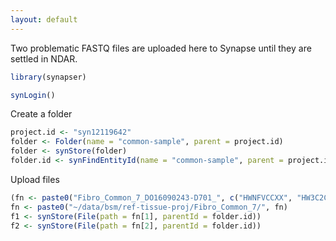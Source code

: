 ```yaml
---
layout: default
---
```


Two problematic FASTQ files are uploaded here to Synapse until they are settled in NDAR.

```r
library(synapser)
```

```r
synLogin()
```

Create a folder

```r
project.id <- "syn12119642"
folder <- Folder(name = "common-sample", parent = project.id)
folder <- synStore(folder)
folder.id <- synFindEntityId(name = "common-sample", parent = project.id)
```

Upload files

```r
(fn <- paste0("Fibro_Common_7_DO16090243-D701_", c("HWNFVCCXX", "HW3C2CCXX"), "_L5_2.fq.gz"))
fn <- paste0("~/data/bsm/ref-tissue-proj/Fibro_Common_7/", fn)
f1 <- synStore(File(path = fn[1], parentId = folder.id))
f2 <- synStore(File(path = fn[2], parentId = folder.id))
```
